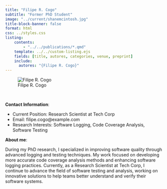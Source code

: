 ```yaml
---
title: "Filipe R. Cogo"
subtitle: "Former PhD Student"
image: "../current/shanemcintosh.jpg"
title-block-banner: false
format: html
css: ../styles.css
listing:
    contents:
        - "../../publications/*.qmd"
    template: ../../custom-listing.ejs
    fields: [title, autores, categories, venue, preprint]
    include:
      autores: "{Filipe R. Cogo}"
---
```


::: {.profile-image}
![Filipe R. Cogo](shanemcintosh.jpg "Filipe R. Cogo")
:::
<br>

**Contact Information**:

- Current Position: Research Scientist at Tech Corp
- Email: filipe.cogo@example.com
- Research Interests: Software Logging, Code Coverage Analysis, Software Testing

**About me**:

During my PhD research, I specialized in improving software quality through advanced logging and testing techniques. My work focused on developing more accurate code coverage analysis methods and enhancing software logging practices. Currently, as a Research Scientist at Tech Corp, I continue to advance the field of software testing and analysis, working on innovative solutions to help teams better understand and verify their software systems.
